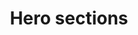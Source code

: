 ---
title: Hero sections
description: A vertically stacked set of interactive headings that each reveal a section of content.
---
